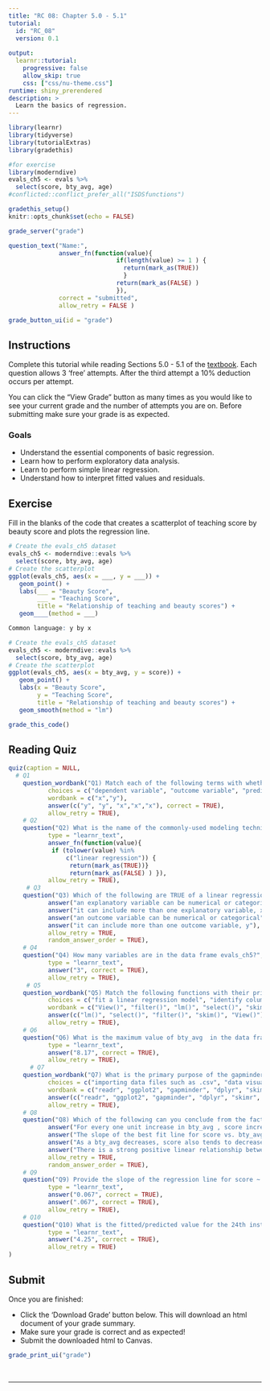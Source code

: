 ```yaml
---
title: "RC 08: Chapter 5.0 - 5.1"
tutorial:
  id: "RC_08"
  version: 0.1
  
output:
  learnr::tutorial:
    progressive: false
    allow_skip: true
    css: ["css/nu-theme.css"]
runtime: shiny_prerendered
description: >
  Learn the basics of regression.
---
```



```r
library(learnr)
library(tidyverse)
library(tutorialExtras)
library(gradethis)

#for exercise
library(moderndive)
evals_ch5 <- evals %>%
  select(score, bty_avg, age)
#conflicted::conflict_prefer_all("ISDSfunctions")

gradethis_setup()
knitr::opts_chunk$set(echo = FALSE)
```


```r
grade_server("grade")
```

```r
question_text("Name:",
              answer_fn(function(value){
                              if(length(value) >= 1 ) {
                                return(mark_as(TRUE))
                                }
                              return(mark_as(FALSE) )
                              }),
              correct = "submitted",
              allow_retry = FALSE )
```

```r
grade_button_ui(id = "grade")
```

## Instructions

Complete this tutorial while reading Sections 5.0 - 5.1 of the [textbook](https://nustat.github.io/intro-stat-data-sci/05-regression.html). Each question allows 3 'free' attempts. After the third attempt a 10% deduction occurs per attempt.

You can click the "View Grade" button as many times as you would like to see your current grade and the number of attempts you are on. Before submitting make sure your grade is as expected.

### Goals

-   Understand the essential components of basic regression.
-   Learn how to perform exploratory data analysis. 
-   Learn to perform simple linear regression.
-   Understand how to interpret fitted values and residuals.


## Exercise

Fill in the blanks of the code that creates a scatterplot of teaching score by beauty score and plots the regression line.

```r
# Create the evals_ch5 dataset
evals_ch5 <- moderndive::evals %>%
  select(score, bty_avg, age)
# Create the scatterplot
ggplot(evals_ch5, aes(x = ___, y = ___)) +
   geom_point() +
   labs(___ = "Beauty Score",
        ___ = "Teaching Score",
        title = "Relationship of teaching and beauty scores") +
   geom____(method = ___)
```

```r
Common language: y by x
```

```r
# Create the evals_ch5 dataset
evals_ch5 <- moderndive::evals %>%
  select(score, bty_avg, age)
# Create the scatterplot
ggplot(evals_ch5, aes(x = bty_avg, y = score)) +
   geom_point() +
   labs(x = "Beauty Score",
        y = "Teaching Score",
        title = "Relationship of teaching and beauty scores") +
   geom_smooth(method = "lm")
```

```r
grade_this_code()
```


## Reading Quiz

```r

quiz(caption = NULL,
  # Q1
    question_wordbank("Q1) Match each of the following terms with whether they refer to the variable y or x in a data model.",
           choices = c("dependent variable", "outcome variable", "predictor variable", "explanatory variable", "independent variable"),
           wordbank = c("x","y"),
           answer(c("y", "y", "x","x","x"), correct = TRUE),
           allow_retry = TRUE), 
    # Q2 
    question("Q2) What is the name of the commonly-used modeling technique that is the focus of Chapter 5? (Hint: it's two words)", 
           type = "learnr_text",
           answer_fn(function(value){
            if (tolower(value) %in% 
                c("linear regression")) {
                 return(mark_as(TRUE))}
                 return(mark_as(FALSE) ) }),
           allow_retry = TRUE),
     # Q3
    question("Q3) Which of the following are TRUE of a linear regression model? ",
           answer("an explanatory variable can be numerical or categorical", correct = TRUE),
           answer("it can include more than one explanatory variable, x", correct = TRUE),
           answer("an outcome variable can be numerical or categorical"),
           answer("it can include more than one outcome variable, y"),
           allow_retry = TRUE,
           random_answer_order = TRUE),  
    # Q4
    question("Q4) How many variables are in the data frame evals_ch5?", 
           type = "learnr_text",
           answer("3", correct = TRUE),
           allow_retry = TRUE),  
     # Q5
    question_wordbank("Q5) Match the following functions with their primary purpose.",
           choices = c("fit a linear regression model", "identify columns of a dataframe to keep", "identify rows of a dataframe to keep", "view summary information for each variable", "look at raw data"),
           wordbank = c("View()", "filter()", "lm()", "select()", "skim()"),
           answer(c("lm()", "select()", "filter()", "skim()", "View()"), correct = TRUE),
           allow_retry = TRUE),
    # Q6
    question("Q6) What is the maximum value of bty_avg  in the data frame evals? Round to two decimal places.", 
           type = "learnr_text",
           answer("8.17", correct = TRUE),
           allow_retry = TRUE),    
      # Q7
    question_wordbank("Q7) What is the primary purpose of the gapminder package?",
           choices = c("importing data files such as .csv", "data visualization", "includes datasets for analysis", "data wrangling", "computing summary statistics", "converting data to tidy format"),
           wordbank = c("readr", "ggplot2", "gapminder", "dplyr", "skimr", "tidyr"),
           answer(c("readr", "ggplot2", "gapminder", "dplyr", "skimr", "tidyr"), correct = TRUE),
           allow_retry = TRUE), 
    # Q8
    question("Q8) Which of the following can you conclude from the fact that the correlation coefficient between score and bty_avg is 0.187? Select all that apply.",
           answer("For every one unit increase in bty_avg , score increases by 0.187 on average."),
           answer("The slope of the best fit line for score vs. bty_avg is positive.", correct = TRUE),
           answer("As a bty_avg decreases, score also tends to decrease.", correct = TRUE),
           answer("There is a strong positive linear relationship between score and bty_avg."),
           allow_retry = TRUE,
           random_answer_order = TRUE),   
    # Q9
    question("Q9) Provide the slope of the regression line for score ~ bty_avg. Round to 3 decimal places.", 
           type = "learnr_text",
           answer("0.067", correct = TRUE),
           answer(".067", correct = TRUE),
           allow_retry = TRUE), 
    # Q10
    question("Q10) What is the fitted/predicted value for the 24th instructor in the evals_ch5 dataset when fitting the regression model score ~ bty_avg?", 
           type = "learnr_text",
           answer("4.25", correct = TRUE),
           allow_retry = TRUE)
)

```

## Submit

Once you are finished:

-   Click the 'Download Grade' button below. This will download an html document of your grade summary.
-   Make sure your grade is correct and as expected!
-   Submit the downloaded html to Canvas.

```r
grade_print_ui("grade")
```

<br>
<hr /> 
<br>

<!-- ```{r} -->
<!-- bootstrapPage( -->
<!--      div(style="display:inline-block",  -->
<!--          strong("Optional:") ), -->
<!--      div(style="display:inline-block", -->
<!--          print_ui("Print", label = "full reading check") ), -->
<!--      div(style="display:inline-block",  -->
<!--          p("for your own review and records.") )  -->
<!--      ) -->
<!-- ``` -->
<!-- <hr />  -->
